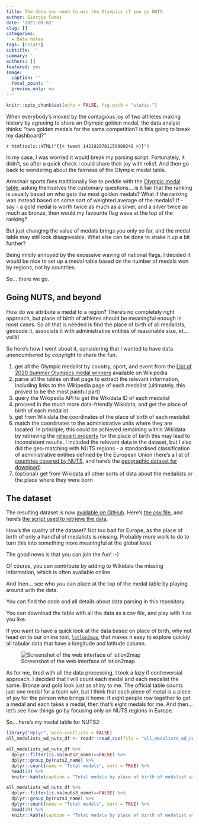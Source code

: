 ```yaml
---
title: The data you need to win the Olympics if you go NUTS
author: Giorgio Comai
date: '2021-08-02'
slug: []
categories:
  - Data notes
tags: [rstats]
subtitle: ''
summary: ''
authors: []
featured: yes
image:
  caption: ''
  focal_point: ''
  preview_only: no
---
```


```r
knitr::opts_chunk$set(echo = FALSE, fig.path = "static-")

```


When everybody's moved by the contagious joy of two athletes making history by agreeing to share an Olympic golden medal, the data analyst thinks: "two golden medals for the same competition? is this going to break my dashboard?"

`r htmltools::HTML("{{< tweet 1421929781159989249 >}}")`

In my case, I was worried it would break my parsing script. Fortunately, it didn't, so after a quick check I could share their joy with relief. And then go back to wondering about the fairness of the Olympic medal table.

Armchair sports fans traditionally like to peddle with the [Olympic medal table](https://olympics.com/tokyo-2020/olympic-games/en/results/all-sports/medal-standings.htm), asking themselves the customary questions... is it fair that the ranking is usually based on who gets the most golden medals? What if the ranking was instead based on some sort of weighted average of the medals? If - say - a gold medal is worth twice as much as a silver, and a silver twice as much as bronze, then would my favourite flag wave at the top of the ranking?

But just changing the value of medals brings you only so far, and the medal table may still look disagreeable. What else can be done to shake it up a bit further?

Being mildly annoyed by the excessive waving of national flags, I decided it would be nice to set up a medal table based on the number of medals won by regions, not by countries. 

So... there we go.

## Going NUTS, and beyond

How do we attribute a medal to a region? There's no completely right approach, but place of birth of athletes should be meaningful enough in most cases. So all that is needed is find the place of birth of all medalists, geocode it, associate it with administrative entities of reasonable size, et... voilà!

So here's how I went about it, considering that I wanted to have data unencumbered by copyright to share the fun. 

1. get all the Olympic medalist by country, sport, and event from the [List of 2020 Summer Olympics medal winners](https://en.wikipedia.org/wiki/List_of_2020_Summer_Olympics_medal_winners) available on Wikipedia
2. parse all the tables on that page to extract the relevant information, including links to the Wikipedia page of each medalist (ultimately, this proved to be the most painful part)
3. query the Wikipedia API to get the Wikidata ID of each medalist
4. proceed in the much more data-friendly Wikidata, and get the place of birth of each medalist
5. get from Wikidata the coordinates of the place of birth of each medalist
6. match the coordinates to the administrative units where they are located. In principle, this could be achieved remaining within Wikidata by retrieving the [relevant property](https://www.wikidata.org/wiki/Property:P131) for the place of birth this may lead to inconsistent results. I included the relevant data in the dataset, but I also did the geo-matching with NUTS regions - a standardised classification of administrative entities defined by the European Union (here's a list of [countries covered by NUTS](https://ec.europa.eu/eurostat/web/nuts/nuts-maps), and here's the [geographic dataset for download](https://ec.europa.eu/eurostat/web/gisco/geodata/reference-data/administrative-units-statistical-units/countries))
7. (optional) get from Wikidata all other sorts of data about the medalists or the place where they were born


## The dataset

The resulting dataset is now [available on GitHub](https://github.com/EDJNet/olympics2020nuts). Here's [the csv file](https://github.com/EDJNet/olympics2020nuts/blob/main/all_medalists_wd_nuts.csv), and here's [the script used to retrieve the data](https://edjnet.github.io/olympics2020nuts/).  

How's the quality of the dataset? Not too bad for Europe, as the place of birth of only a handful of medalists is missing. Probably more work to do to turn this into something more meaningful at the global level. 

The good news is that you can join the fun! :-)

Of course, you can contribute by adding to Wikidata the missing information, which is often available online. 

And then... see who *you* can place at the top of the medal table by playing around with the data. 

You can find the code and all details about data parsing in this repository.

You can download the table with all the data as a csv file, and play with it as you like. 

If you want to have a quick look at the data based on place of birth, why not head on to our online tool, [`latlon2map`](https://latlon2map.europeandatajournalism.eu/), that makes it easy to explore quickly all tabular data that have a longitude and latitude column.

![Screenshot of the web interface of latlon2map](screenshot_latlon2map.png)

As for me, tired with all the data processing, I took a lazy if controversial approach. I decided that I will count each medal and each medalist the same. Bronze and gold look just as shiny to me. The official table counts just one medal for a team win, but I think that each piece of metal is a piece of joy for the person who brings it home: if eight people row together to get a medal and each takes a medal, then that's eight medals for me. And then... let's see how things go by focusing only on NUTS regions in Europe. 

So... here's my medal table for NUTS2:

```r
library("dplyr", warn.conflicts = FALSE)
all_medalists_wd_nuts_df <- readr::read_csv(file = "all_medalists_wd_nuts.csv", show_col_types = FALSE) 

all_medalists_wd_nuts_df %>% 
  dplyr::filter(is.na(nuts2_name)==FALSE) %>% 
  dplyr::group_by(nuts2_name) %>% 
  dplyr::count(name = "Total medals", sort = TRUE) %>% 
  head(20) %>% 
  knitr::kable(caption = "Total medals by place of birth of medalist at the 2020 Summer Olympics / NUTS2")
```






```r
all_medalists_wd_nuts_df %>% 
  dplyr::filter(is.na(nuts3_name)==FALSE) %>% 
  dplyr::group_by(nuts3_name) %>% 
  dplyr::count(name = "Total medals", sort = TRUE) %>% 
  head(20) %>% 
  knitr::kable(caption = "Total medals by place of birth of medalist at the 2020 Summer Olympics / NUTS3")
```










